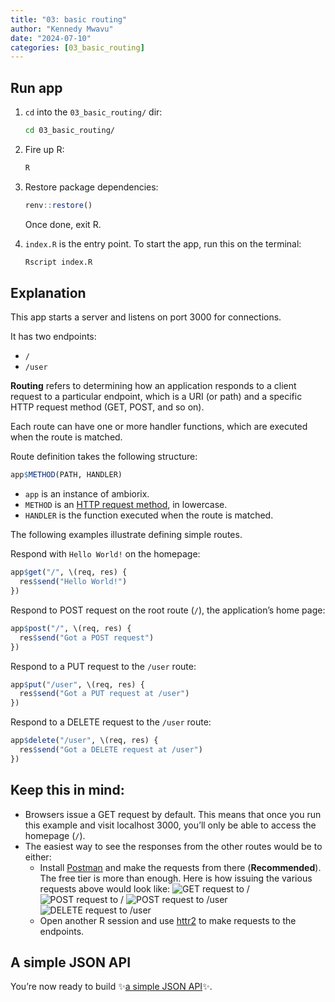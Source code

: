 ```yaml
---
title: "03: basic routing"
author: "Kennedy Mwavu"
date: "2024-07-10"
categories: [03_basic_routing]
---
```


## Run app

1. `cd` into the `03_basic_routing/` dir:

    ```bash
    cd 03_basic_routing/
    ```

1. Fire up R:
    
    ```bash
    R
    ```

1. Restore package dependencies:
    
    ```r
    renv::restore()
    ```

    Once done, exit R.
1. `index.R` is the entry point. To start the app, run this on the terminal:
    
    ```bash
    Rscript index.R
    ```

## Explanation

This app starts a server and listens on port 3000 for connections.

It has two endpoints:

- `/`
- `/user`

**Routing** refers to determining how an application responds to
a client request to a particular endpoint, which is a URI (or
path) and a specific HTTP request method (GET, POST, and so on).

Each route can have one or more handler functions, which are
executed when the route is matched.

Route definition takes the  following structure:

```r
app$METHOD(PATH, HANDLER)
```

- `app` is an instance of ambiorix.
- `METHOD` is an [HTTP request method](https://en.wikipedia.org/wiki/Hypertext_Transfer_Protocol#Request_methods), in lowercase.
- `HANDLER` is the function executed when the route is matched.

The following examples illustrate defining simple routes.

Respond with `Hello World!` on the homepage:

```r
app$get("/", \(req, res) {
  res$send("Hello World!")
})
```

Respond to POST request on the root route (`/`), the application's home page:

```r
app$post("/", \(req, res) {
  res$send("Got a POST request")
})
```

Respond to a PUT request to the `/user` route:

```r
app$put("/user", \(req, res) {
  res$send("Got a PUT request at /user")
})
```

Respond to a DELETE request to the `/user` route:

```r
app$delete("/user", \(req, res) {
  res$send("Got a DELETE request at /user")
})
```

## Keep this in mind:

- Browsers issue a GET request by default. This means that once you run this example and visit localhost 3000, you'll only be able to access the homepage (`/`).
- The easiest way to see the responses from the other routes would be to either:
    - Install [Postman](https://www.postman.com/) and make the requests from there (**Recommended**). The free tier is more than enough.
      Here is how issuing the various requests above would look like:
      ![GET request to /](./get-home.png)
      ![POST request to /](./post-home.png)
      ![POST request to /user](./put-user.png)
      ![DELETE request to /user](./delete-user.png)
    - Open another R session and use [httr2](https://httr2.r-lib.org/index.html) to make requests to the endpoints.

## A simple JSON API

You're now ready to build ✨[a simple JSON API](../04_simple_json_api/index.qmd)✨.